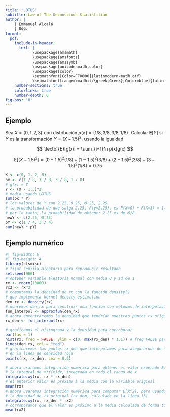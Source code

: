 ```yaml
---
title: "LOTUS"
subtitle: Law of The Unconscious Statistitian
author: |
    | Emmanuel Alcalá
    | UdG.
format:
  pdf: 
    include-in-header: 
      text: |
            \usepackage{amsmath}
            \usepackage{amsfonts}
            \usepackage{amssymb}
            \usepackage{unicode-math,color}
            \usepackage{color}
            \setmathfont[Color=FF0000]{latinmodern-math.otf}
            \setmathfont[range=\mathit/{greek,Greek},Color=blue]{latinmodern-math.otf} % sets greek letters to blue
    number-sections: true
    colorlinks: true
    number-depth: 0
fig-pos: 'H'
---
```


## Ejemplo

Sea $X = (0, 1, 2, 3)$ con distribución $p(x) = (1/8, 3/8, 3/8, 1/8)$.
Calcular $\textbf{E}[Y]$ si $Y$ es la transformación $Y = (X - 1.5)^2$, usando la igualdad

$$
  \textbf{E}[g(x)] = \sum_{i=1}^n p(x)g(x)
$$

$$
\textrm{E}[(X-1.5)^2] = (0 - 1.5)^2(1/8)+ (1 - 1.5)^2(3/8) + (2 - 1.5)^2(3/8) + (3 - 1.5)^2(1/8) = 0.75
$$

```r
X <- c(0, 1, 2, 3)
px <- c(1 / 8, 3 / 8, 3 / 8, 1 / 8)
# g(x) = Y
Y <- (X - 1.5)^2
# media usando LOTUS
sum(px * Y)
# los valores de Y son 2.25, 0.25, 0.25, 2.25,
# la probabilidad de que salga 2.25, P(y=2.25), es P(X=0) + P(X=3) = 1/8+1/8 = 2/8
# por lo tanto, la probabilidad de obtener 2.25 es de 6/8
newY <- c(2.25, 0.25)
pY <- c(1 / 4, 3 / 4)
sum(newY * pY)
```

## Ejemplo numérico


```r
#| fig-width: 6
#| fig-height: 4
library(sfsmisc)
# fijar semilla aleatoria para reproducir resultado
set.seed(966)
# obtener variable aleatoria normal con media 0 y sd de 1
rx <- rnorm(10000)
rx2 <- rx^2
# computamos la densidad de rx con la función density()
# que implementa kernel density estimation
den_rx <- density(rx)
# usaremos den_rx para construir una función con métodos de interpolación
fun_interpol <- approxfun(den_rx)
# ahora encontraremos la densidad que tendrían nuestros puntos rx originales
rx_den <- fun_interpol(rx)

# graficamos el histograma y la densidad para corroborar
par(las = 1)
hist(rx, freq = FALSE, ylim = c(0, max(rx_den) * 1.1)) # freq FALSE para graficar densidad
lines(den_rx, col = "red")
# graficaremos los puntos rx_den que interpolamos para asegurarnos de que caen
# en la línea de densidad roja
points(rx, rx_den, cex = 0.6)

# ahora usaremos integración numérica para obtener el valor esperado E[X], que es
# la integral de x*f(x)dx, integrada en todo el rango de x
integrate.xy(rx, rx * rx_den)
# el anterior valor es próximo a la media con la variable original
mean(rx)
# ahora usaremos integración numérica para computar E[X^2], pero usando
# la densidad de rx original (rx_den, calculada en la línea 13)
integrate.xy(rx, rx_den * rx2)
# corroboramos que el valor es próximo a la media calculada de forma tipica
mean(rx2)
```





